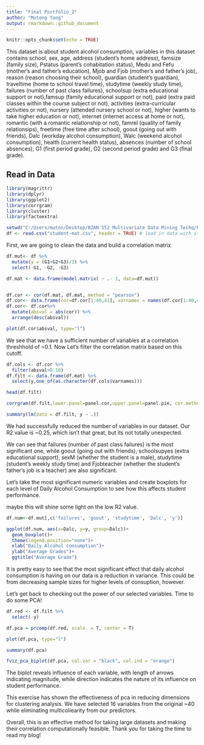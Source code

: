 ---
title: "Final Portfolio_2"
author: "Mutong Yang"
output: rmarkdown::github_document
---

```{r setup, include=FALSE}
knitr::opts_chunk$set(echo = TRUE)
```

This dataset is about student alcohol consumption, variables in this dataset contains school, sex, age, address (student's home address), famsize (family size), Pstatus (parent's cohabitation status), Medu and Fefu (mother's and father's education), Mjob and Fjob (mother's and father's job), reason (reason choosing their school), guardian (student's guardian), traveltime (home to school travel time), studytime (weekly study time), failures (number of past class failures), schoolsup (extra educational support or not),famsup (family educational support or not), paid (extra paid classes within the course subject or not), activities (extra-curricular activities or not), nursery (attended nursery school or not), higher (wants to take higher education or not), internet (internet access at home or not), romantic (with a romantic relationship or not), famrel (quality of family relationsips), freetime (free time after school), goout (going out with friends), Dalc (workday alcohol consumption), Walc (weekend alcohol consumption), health (current health status), absences (number of school absences), G1 (first period grade), G2 (second period grade) and G3 (final grade).

## Read in Data
```{r}
library(magrittr)
library(dplyr)
library(ggplot2)
library(corrgram)
library(cluster)
library(factoextra)

setwd("C:/Users/muton/Desktop/BZAN 552 Multivariate Data Mining Techq/Final Portfolios")
df <- read.csv("student-mat.csv", header = TRUE) # load in data with students who are taking math course
```

First, we are going to clean the data and build a correlation matrix

```{r}
df.mut<- df %>%
  mutate(y = (G1+G2+G3)/3) %>%
  select(-G1, -G2, -G3)

df.mat <- data.frame(model.matrix( ~ .- 1, data=df.mut)) 


df.cor <- cor(df.mat, df.mat, method = "pearson")
df.cor<- data.frame(cor=df.cor[1:40,41], varnames = names(df.cor[1:40,41])) 
df.cor<- df.cor%>%
  mutate(absval = abs(cor)) %>% 
  arrange(desc(absval))

plot(df.cor$absval, type="l")
```

We see that we have a sufficient number of variables at a correlation threshhold of ~0.1.
Now Let's filter the correlation matrix based on this cutoff.

```{r}
df.cols <- df.cor %>% 
  filter(absval>0.10)
df.filt <- data.frame(df.mat) %>%
  select(y,one_of(as.character(df.cols$varnames)))

head(df.filt)

corrgram(df.filt,lower.panel=panel.cor,upper.panel=panel.pie, cor.method = "pearson")

summary(lm(data = df.filt, y ~ .))
```

We had successfully reduced the number of variables in our dataset. Our R2 value is ~0.25, which isn't that great, but its not totally unexpected.

We can see that failures (number of past class failures) is the most significant one, while goout (going out with friends), schoolsupyes (extra educational support), sexM (whether the student is a male), studytime (student's weekly study time) and Fjobteacher (whether the student's father's job is a teacher) are also significant.

Let's take the most significant numeric variables and create boxplots for each level of Daily Alcohol Consumption to see how this affects student performance.

maybe this will shine some light on the low R2 value.

```{r}
df.num<-df.mut[,c('failures', 'goout', 'studytime', 'Dalc', 'y')]

ggplot(df.num, aes(x=Dalc, y=y, group=Dalc))+
  geom_boxplot()+
  theme(legend.position="none")+
  xlab("Daily Alcohol consumption")+
  ylab("Average Grades")+
  ggtitle("Average Grade")
```


It is pretty easy to see that the most significant effect that daily alcohol consumption is having on our data is a reduction in variance. This could be from decreasing sample sizes for higher levels of consuption, however. 

Let's get back to checking out the power of our selected variables. Time to do some PCA!


```{r}
df.red <- df.filt %>% 
  select(-y)

df.pca = prcomp(df.red, scale. = T, center = T)

plot(df.pca, type="l")

summary(df.pca)

fviz_pca_biplot(df.pca, col.var = "black", col.ind = "orange")
```

The biplot reveals influence of each variable, with length of arrows indicating magnitude, while direction indicates the nature of its influence on student performance.

This exercise has shown the effectiveness of pca in reducing dimensions for clustering analysis. We have selected 16 variables from the original ~40 while eliminating multicoliearity from our predictors. 

Overall, this is an effective method for taking large datasets and making their correlation computationally feasible. Thank you for taking the time to read my blog!


